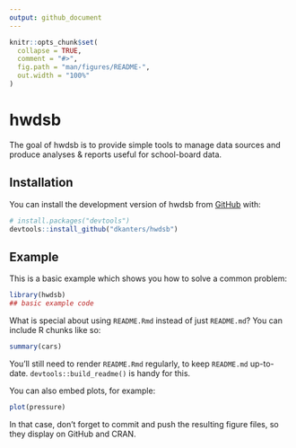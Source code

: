 ```yaml
---
output: github_document
---
```


<!-- README.md is generated from README.Rmd. Please edit that file -->

```r
knitr::opts_chunk$set(
  collapse = TRUE,
  comment = "#>",
  fig.path = "man/figures/README-",
  out.width = "100%"
)
```

# hwdsb

<!-- badges: start -->
<!-- badges: end -->

The goal of hwdsb is to provide simple tools to manage data sources and produce analyses & reports useful for school-board data.

## Installation

You can install the development version of hwdsb from [GitHub](https://github.com/) with:

``` r
# install.packages("devtools")
devtools::install_github("dkanters/hwdsb")
```

## Example

This is a basic example which shows you how to solve a common problem:

```r
library(hwdsb)
## basic example code
```

What is special about using `README.Rmd` instead of just `README.md`? You can include R chunks like so:

```r
summary(cars)
```

You'll still need to render `README.Rmd` regularly, to keep `README.md` up-to-date. `devtools::build_readme()` is handy for this.

You can also embed plots, for example:

```r
plot(pressure)
```

In that case, don't forget to commit and push the resulting figure files, so they display on GitHub and CRAN.
